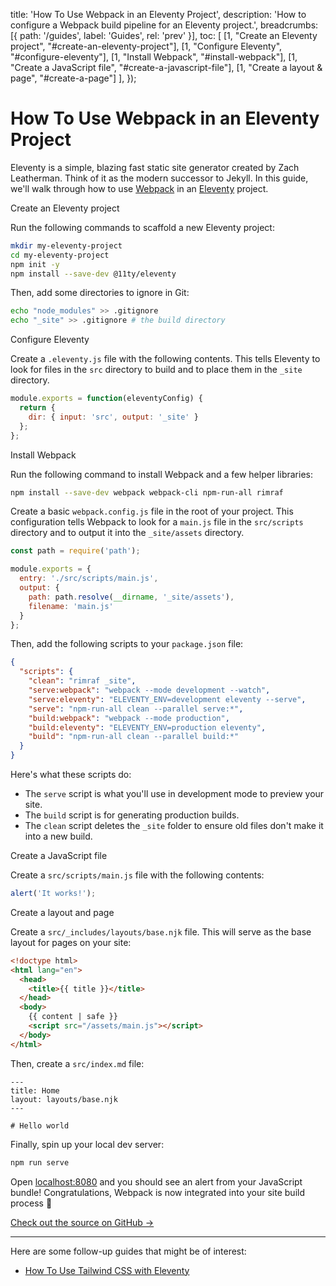 
  title: 'How To Use Webpack in an Eleventy Project',
  description: 'How to configure a Webpack build pipeline for an Eleventy project.',
  breadcrumbs: [{
    path: '/guides',
    label: 'Guides',
    rel: 'prev'
  }],
  toc: [
    [1, "Create an Eleventy project", "#create-an-eleventy-project"],
    [1, "Configure Eleventy", "#configure-eleventy"],
    [1, "Install Webpack", "#install-webpack"],
    [1, "Create a JavaScript file", "#create-a-javascript-file"],
    [1, "Create a layout & page", "#create-a-page"]
  ],
});

# How To Use Webpack in an Eleventy Project

<p className="text-lg">
  Eleventy is a simple, blazing fast static site generator created by Zach Leatherman. Think of it as the modern successor to Jekyll.
  In this guide, we'll walk through how to use <a href="https://webpack.js.org">Webpack</a> in an <a href="https://www.11ty.dev/">Eleventy</a> project.
</p>

<StepHeading step="1" id="create-an-eleventy-project">Create an Eleventy project</StepHeading>

Run the following commands to scaffold a new Eleventy project:

```bash
mkdir my-eleventy-project
cd my-eleventy-project
npm init -y
npm install --save-dev @11ty/eleventy
```

Then, add some directories to ignore in Git:

```bash
echo "node_modules" >> .gitignore
echo "_site" >> .gitignore # the build directory
```

<StepHeading step="2" id="configure-eleventy">Configure Eleventy</StepHeading>

Create a `.eleventy.js` file with the following contents. This tells Eleventy to look for files in the `src` directory to build and to place them in the `_site` directory.

```js
module.exports = function(eleventyConfig) {
  return {
    dir: { input: 'src', output: '_site' }
  };
};
```

<StepHeading step="3" id="install-webpack">Install Webpack</StepHeading>

Run the following command to install Webpack and a few helper libraries:

```bash
npm install --save-dev webpack webpack-cli npm-run-all rimraf
```

Create a basic `webpack.config.js` file in the root of your project. This configuration tells Webpack to look for a `main.js` file in the `src/scripts` directory and to output it into the `_site/assets` directory.

```js
const path = require('path');

module.exports = {
  entry: './src/scripts/main.js',
  output: {
    path: path.resolve(__dirname, '_site/assets'),
    filename: 'main.js'
  }
};
```

Then, add the following scripts to your `package.json` file:

```json
{
  "scripts": {
    "clean": "rimraf _site",
    "serve:webpack": "webpack --mode development --watch",
    "serve:eleventy": "ELEVENTY_ENV=development eleventy --serve",
    "serve": "npm-run-all clean --parallel serve:*",
    "build:webpack": "webpack --mode production",
    "build:eleventy": "ELEVENTY_ENV=production eleventy",
    "build": "npm-run-all clean --parallel build:*"
  }
}
```

Here's what these scripts do:

- The `serve` script is what you'll use in development mode to preview your site.
- The `build` script is for generating production builds.
- The `clean` script deletes the `_site` folder to ensure old files don't make it into a new build.

<StepHeading step="4" id="create-a-javascript-file">Create a JavaScript file</StepHeading>

Create a `src/scripts/main.js` file with the following contents:

```js
alert('It works!');
```

<StepHeading step="5" id="create-a-page">Create a layout and page</StepHeading>

Create a `src/_includes/layouts/base.njk` file. This will serve as the base layout for pages on your site:

```html
<!doctype html>
<html lang="en">
  <head>
    <title>{{ title }}</title>
  </head>
  <body>
    {{ content | safe }}
    <script src="/assets/main.js"></script>
  </body>
</html>
```

Then, create a `src/index.md` file:

```text
---
title: Home
layout: layouts/base.njk
---

# Hello world
```

Finally, spin up your local dev server:

```bash
npm run serve
```

Open [localhost:8080](http://localhost:8080) and you should see an alert from your JavaScript bundle! Congratulations, Webpack is now integrated into your site build process 🎉

[Check out the source on GitHub →](https://github.com/statickit-projects/eleventy-webpack)

---

Here are some follow-up guides that might be of interest:

- [How To Use Tailwind CSS with Eleventy](/guides/eleventy-tailwind)
